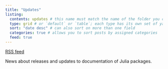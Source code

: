 ```yaml
---
title: "Updates"
listing: 
  contents: updates # this name must match the name of the folder you created in step #1; here, all Quarto docs in the `posts` directory will be included on your listing page
  type: grid # or `default` or `table`; each type has its own set of yaml options to include
  sort: "date desc" # can also sort on more than one field
  categories: true # allows you to sort posts by assigned categories 
  feed: true
---
```






:::{.rsstag}
[<i class="bi bi-rss"></i> RSS feed](https://neelsmith.quarto.pub/updates.xml)
:::

News about releases and updates to documentation of Julia packages.
